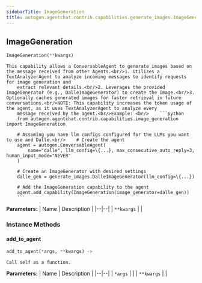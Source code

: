 ```yaml
---
sidebarTitle: ImageGeneration
title: autogen.agentchat.contrib.capabilities.generate_images.ImageGeneration
---
```

<h2 id="autogen.agentchat.contrib.capabilities.generate_images.ImageGeneration" class="doc doc-heading">
    <code class="doc-symbol doc-symbol-heading doc-symbol-class"></code>
    <span class="doc doc-object-name doc-class-name">ImageGeneration</span>
</h2>

```python
ImageGeneration(**kwargs)
```

    This capability allows a ConversableAgent to generate images based on the message received from other Agents.<br/>1. Utilizes a TextAnalyzerAgent to analyze incoming messages to identify requests for image generation and
        extract relevant details.<br/>2. Leverages the provided ImageGenerator (e.g., DalleImageGenerator) to create the image.<br/>3. Optionally caches generated images for faster retrieval in future conversations.<br/>NOTE: This capability increases the token usage of the agent, as it uses TextAnalyzerAgent to analyze every
        message received by the agent.<br/>Example: <br/>    ```python
        from autogen.agentchat.contrib.capabilities.image_generation import ImageGeneration
    
        # Assuming you have llm configs configured for the LLMs you want to use and Dalle.<br/>    # Create the agent
        agent = autogen.ConversableAgent(
            name="dalle", llm_config=\{...}, max_consecutive_auto_reply=3, human_input_mode="NEVER"
        )
    
        # Create an ImageGenerator with desired settings
        dalle_gen = generate_images.DalleImageGenerator(llm_config=\{...})
    
        # Add the ImageGeneration capability to the agent
        agent.add_capability(ImageGeneration(image_generator=dalle_gen))
        ```

<b>Parameters:</b>
| Name | Description |
|--|--|
| `**kwargs` |  |

### Instance Methods

<code class="doc-symbol doc-symbol-heading doc-symbol-method"></code>
#### add_to_agent

```python
add_to_agent(*args, **kwargs) -> 
```

    Call self as a function.

<b>Parameters:</b>
| Name | Description |
|--|--|
| `*args` |  |
| `**kwargs` |  |

<br />